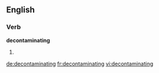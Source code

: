 
==English==

===Verb===
'''decontaminating'''

# {{present participle of|decontaminate}}

[[de:decontaminating]]
[[fr:decontaminating]]
[[vi:decontaminating]]